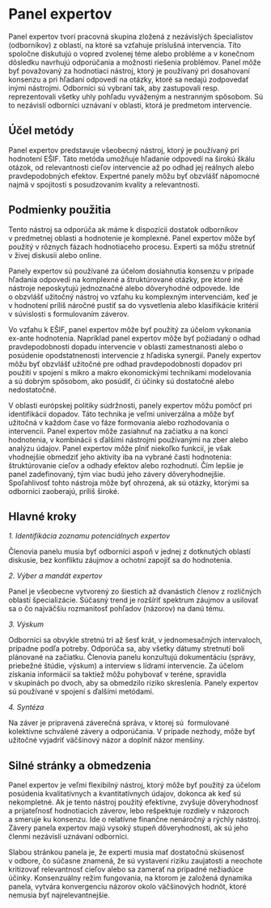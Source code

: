 # Panel expertov

Panel expertov tvorí pracovná skupina zložená z nezávislých špecialistov (odborníkov) z oblastí, na ktoré sa vzťahuje príslušná intervencia. Títo spoločne diskutujú o vopred zvolenej téme alebo probléme a v konečnom dôsledku navrhujú odporúčania a možnosti riešenia problémov. Panel môže byť považovaný za hodnotiaci nástroj, ktorý je používaný pri dosahovaní konsenzu a pri hľadaní odpovedí na otázky, ktoré sa nedajú zodpovedať inými nástrojmi. Odborníci sú vybraní tak, aby zastupovali resp. reprezentovali všetky uhly pohľadu vyváženým a nestranným spôsobom. Sú to nezávislí odborníci uznávaní v oblasti, ktorá je predmetom intervencie.

## Účel metódy

Panel expertov predstavuje všeobecný nástroj, ktorý je používaný pri hodnotení EŠIF. Táto metóda umožňuje hľadanie odpovedí na širokú škálu otázok, od relevantnosti cieľov intervencie až po odhad jej reálnych alebo pravdepodobných efektov. Expertné panely môžu byť obzvlášť nápomocné najmä v spojitosti s posudzovaním kvality a relevantnosti.

## Podmienky použitia

Tento nástroj sa odporúča ak máme k dispozícii dostatok odborníkov v predmetnej oblasti a hodnotenie je komplexné. Panel expertov môže byť použitý v rôznych fázach hodnotiaceho procesu. Experti sa môžu stretnúť v živej diskusii alebo online.

Panely expertov sú používané za účelom dosiahnutia konsenzu v prípade hľadania odpovedí na komplexné a štruktúrované otázky, pre ktoré iné nástroje neposkytujú jednoznačné alebo dôveryhodné odpovede. Ide o obzvlášť užitočný nástroj vo vzťahu ku komplexným intervenciám, keď je v hodnotení príliš náročné pustiť sa do vysvetlenia alebo klasifikácie kritérií v súvislosti s formulovaním záverov.

Vo vzťahu k EŠIF, panel expertov môže byť použitý za účelom vykonania ex-ante hodnotenia. Napríklad panel expertov môže byť požiadaný o odhad pravdepodobnosti dopadu intervencie v oblasti zamestnanosti alebo o posúdenie opodstatnenosti intervencie z hľadiska synergií. Panely expertov môžu byť obzvlášť užitočné pre odhad pravdepodobnosti dopadov pri použití v spojení s mikro a makro ekonomickými technikami modelovania a sú dobrým spôsobom, ako posúdiť, či účinky sú dostatočné alebo nedostatočné.

V oblasti európskej politiky súdržnosti, panely expertov môžu pomôcť pri identifikácii dopadov. Táto technika je veľmi univerzálna a môže byť užitočná v každom čase vo fáze formovania alebo rozhodovania o intervencii. Panel expertov môže zasiahnuť na začiatku a na konci hodnotenia, v kombinácii s ďalšími nástrojmi používanými na zber alebo analýzu údajov. Panel expertov môže plniť niekoľko funkcií, je však vhodnejšie obmedziť jeho aktivity iba na vybrané časti hodnotenia: štruktúrovanie cieľov a odhady efektov alebo rozhodnutí. Čím lepšie je panel zadefinovaný, tým viac budú jeho závery dôveryhodnejšie. Spoľahlivosť tohto nástroja môže byť ohrozená, ak sú otázky, ktorými sa odborníci zaoberajú, príliš široké.

## Hlavné kroky

*1. Identifikácia zoznamu potenciálnych expertov*

Členovia panelu musia byť odborníci aspoň v jednej z dotknutých oblastí diskusie, bez konfliktu záujmov a ochotní zapojiť sa do hodnotenia.

*2. Výber a mandát expertov*

Panel je všeobecne vytvorený zo šiestich až dvanástich členov z rozličných oblastí špecializácie. Súčasný trend je rozšíriť spektrum záujmov a usilovať sa o čo najväčšiu rozmanitosť pohľadov (názorov) na danú tému.

*3. Výskum*

Odborníci sa obvykle stretnú tri až šesť krát, v jednomesačných intervaloch, prípadne podľa potreby. Odporúča sa, aby všetky dátumy stretnutí boli plánované na začiatku. Členovia panelu konzultujú dokumentáciu (správy, priebežné štúdie, výskum) a interview s lídrami intervencie. Za účelom získania informácií sa taktiež môžu pohybovať v teréne, spravidla v skupinách po dvoch, aby sa obmedzilo riziko skreslenia. Panely expertov sú používané v spojení s ďalšími metódami.

*4. Syntéza*

Na záver je pripravená záverečná správa, v ktorej sú  formulované kolektívne schválené závery a odporúčania. V prípade nezhody, môže byť užitočné vyjadriť väčšinový názor a doplniť názor menšiny.

## Silné stránky a obmedzenia

Panel expertov je veľmi flexibilný nástroj, ktorý môže byť použitý za účelom posúdenia kvalitatívnych a kvantitatívnych údajov, dokonca ak keď sú nekompletné. Ak je tento nástroj použitý efektívne, zvyšuje dôveryhodnosť a prijateľnosť hodnotiacich záverov, lebo rešpektuje rozdiely v názoroch a smeruje ku konsenzu. Ide o relatívne finančne nenáročný a rýchly nástroj. Závery panela expertov majú vysoký stupeň dôveryhodnosti, ak sú jeho členmi nezávislí uznávaní odborníci.

Slabou stránkou panela je, že experti musia mať dostatočnú skúsenosť v odbore, čo súčasne znamená, že sú vystavení riziku zaujatosti a neochote kritizovať relevantnosť cieľov alebo sa zamerať na prípadné nežiadúce účinky. Konsenzuálny režim fungovania, na ktorom je založená dynamika panela, vytvára konvergenciu názorov okolo väčšinových hodnôt, ktoré nemusia byť najrelevantnejšie.
